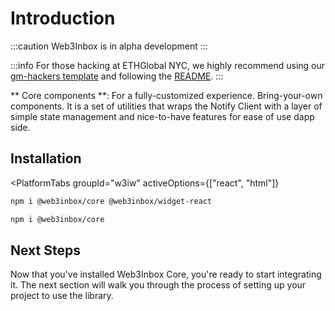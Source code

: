 
# Introduction

:::caution
Web3Inbox is in alpha development
:::

:::info
For those hacking at ETHGlobal NYC, we highly recommend using our [gm-hackers template](https://github.com/WalletConnect/gm-hackers) and following the [README](https://github.com/WalletConnect/gm-hackers#gm-hackers-web3inbox-nextjs-wagmi-react-typescript).
:::

** Core components **: For a fully-customized experience. Bring-your-own components. It is a set of
utilities that wraps the Notify Client with a layer of simple state management and nice-to-have
features for ease of use dapp side.

## Installation

<PlatformTabs
	groupId="w3iw"
	activeOptions={["react", "html"]}
>
<PlatformTabItem value="react">

```bash npm2yarn
npm i @web3inbox/core @web3inbox/widget-react
```

</PlatformTabItem>
<PlatformTabItem value="html">

```bash npm2yarn
npm i @web3inbox/core
```

</PlatformTabItem>
</PlatformTabs>

## Next Steps

Now that you've installed Web3Inbox Core, you're ready to start integrating it. The next section will walk you through the process of setting up your project to use the library.
